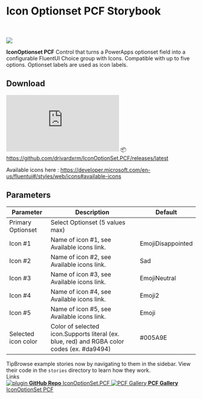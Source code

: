 
<Meta title="Introduction" />

<style>
  {`
    .subheading {
      --mediumdark: '#999999';
      font-weight: 900;
      font-size: 13px;
      color: #999;
      letter-spacing: 6px;
      line-height: 24px;
      text-transform: uppercase;
      margin-bottom: 12px;
      margin-top: 40px;
    }

    .link-list {
      display: grid;
      grid-template-columns: 1fr;
      grid-template-rows: 1fr 1fr;
      row-gap: 10px;
    }

    @media (min-width: 620px) {
      .link-list {
        row-gap: 20px;
        column-gap: 20px;
        grid-template-columns: 1fr 1fr;
      }
    }

    @media all and (-ms-high-contrast:none) {
    .link-list {
        display: -ms-grid;
        -ms-grid-columns: 1fr 1fr;
        -ms-grid-rows: 1fr 1fr;
      }
    }

    .link-item {
      display: block;
      padding: 20px 30px 20px 15px;
      border: 1px solid #00000010;
      border-radius: 5px;
      transition: background 150ms ease-out, border 150ms ease-out, transform 150ms ease-out;
      color: #333333;
      display: flex;
      align-items: flex-start;
    }

    .link-item:hover {
      border-color: #1EA7FD50;
      transform: translate3d(0, -3px, 0);
      box-shadow: rgba(0, 0, 0, 0.08) 0 3px 10px 0;
    }

    .link-item:active {
      border-color: #1EA7FD;
      transform: translate3d(0, 0, 0);
    }

    .link-item strong {
      font-weight: 700;
      display: block;
      margin-bottom: 2px;
    }

    .link-item img {
      height: 40px;
      width: 40px;
      margin-right: 15px;
      flex: none;
    }

    .link-item span {
      font-size: 14px;
      line-height: 20px;
    }

    .tip {
      display: inline-block;
      border-radius: 1em;
      font-size: 11px;
      line-height: 12px;
      font-weight: 700;
      background: #E7FDD8;
      color: #66BF3C;
      padding: 4px 12px;
      margin-right: 10px;
      vertical-align: top;
    }

    .tip-wrapper {
      font-size: 13px;
      line-height: 20px;
      margin-top: 40px;
      margin-bottom: 40px;
    }

    .tip-wrapper code {
      font-size: 12px;
      display: inline-block;
    }
  `}
</style>

# Icon Optionset PCF Storybook

<br/>
<br/>
<img src="https://raw.githubusercontent.com/drivardxrm/IconOptionSet.PCF/master/iconoptionset.gif"></img>
<br/>

**IconOptionset PCF** Control that turns a PowerApps optionset field into a configurable FluentUI Choice group with Icons. Compatible with up to five options. Optionset labels are used as icon labels.

## Download
![GitHub release (latest by date)](https://img.shields.io/github/v/release/drivardxrm/IconOptionSet.PCF)
📦https://github.com/drivardxrm/IconOptionSet.PCF/releases/latest

Available icons here : https://developer.microsoft.com/en-us/fluentui#/styles/web/icons#available-icons 

## Parameters
| Parameter         | Description                                                                                  | Default     |
|-------------------|----------------------------------------------------------------------------------------------|----------   |
| Primary Optionset  | Select Optionset (5 values max)                                                             |             |
| Icon #1    | Name of icon #1, see Available icons link.                                                         | EmojiDisappointed|
| Icon #2   | Name of icon #2, see Available icons link.                                                         | Sad   |
| Icon #3    | Name of icon #3, see Available icons link.                                                        | EmojiNeutral     |
| Icon #4   | Name of icon #4, see Available icons link.                                                              | Emoji2        |
| Icon #5| Name of icon #5, see Available icons link.    | Emoji      |
| Selected icon color| Color of selected icon.Supports literal (ex. blue, red) and RGBA color codes (ex. #da9494)   | #005A9E      |

<div className="tip-wrapper">
  <span className="tip">Tip</span>Browse example stories now by navigating to them in the sidebar.
View their code in the <code>stories</code> directory to learn how they work.
</div>
<div className="subheading">Links</div>
<div className="link-list">
  <a
    className="link-item"
    href="https://github.com/drivardxrm/IconOptionSet.PCF"
    target="_blank"
  >
    <img src="https://pngimg.com/uploads/github/github_PNG20.png" alt="plugin" />
    <span>
      <strong>GitHub Repo</strong>
      IconOptionSet.PCF
    </span>
  </a>
  <a
    className="link-item"
    href="https://pcf.gallery/optionset-icons/"
    target="_blank"
  >
    <img src="https://pcf.gallery/assets/images/logo.png" alt="PCF Gallery" />
    <span>
      <strong>PCF Gallery</strong>
      IconOptionSet PCF
    </span>
  </a>
</div> 